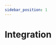 ```yaml
---
sidebar_position: 1
---
```



# Integration

<div ks-theme="docs">
  <Columns columns={3} gutter="md" switchAt="48rem">
    <TeaserBox
      topic="Storybook"
      text="TODO: Foundations are the visual elements needed to create your Design System and its engaging user experiences. You can build up your."
      link={{
        href: './storybook/',
        label: 'Go to Token',
        variant: 'clear',
        size: 'small',
        iconAfter: {
          icon: 'chevron-right',
        },
      }}
    />
    <TeaserBox
      topic="React"
      text="TODO: Foundations are the visual elements needed to create your Design System and its engaging user experiences. You can build up your."
      link={{
        href: './react/',
        label: 'Learn about React',
        variant: 'clear',
        size: 'small',
        iconAfter: {
          icon: 'chevron-right',
        },
      }}
    />
    <TeaserBox
      topic="Frameworks"
      text="TODO: Foundations are the visual elements needed to create your Design System and its engaging user experiences. You can build up your."
      link={{
        href: './frameworks/',
        label: 'Explore Frameworks',
        variant: 'clear',
        size: 'small',
        iconAfter: {
          icon: 'chevron-right',
        },
      }}
    />
  </Columns>
</div>
